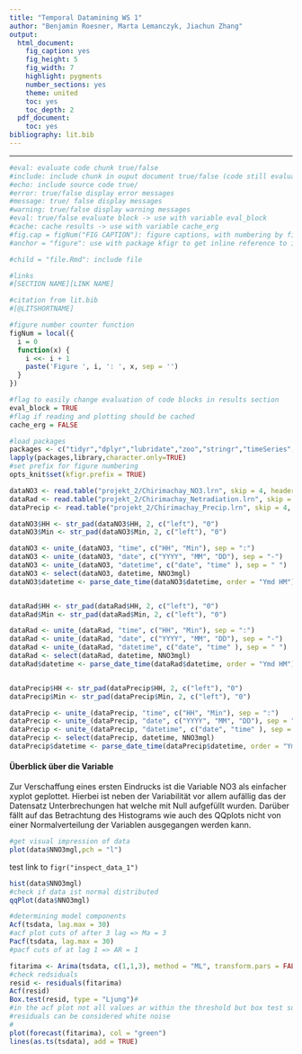 ```yaml
---
title: "Temporal Datamining WS 1"
author: "Benjamin Roesner, Marta Lemanczyk, Jiachun Zhang"
output:
  html_document:
    fig_caption: yes
    fig_height: 5
    fig_width: 7
    highlight: pygments
    number_sections: yes
    theme: united
    toc: yes
    toc_depth: 2
  pdf_document:
    toc: yes
bibliography: lit.bib
---
```

------

```r
#eval: evaluate code chunk true/false
#include: include chunk in ouput document true/false (code still evaluated and plots generated)
#echo: include source code true/
#error: true/false display error messages
#message: true/ false display messages
#warning: true/false display warning messages
#eval: true/false evaluate block -> use with variable eval_block
#cache: cache results -> use with variable cache_erg
#fig.cap = figNum("FIG CAPTION"): figure captions, with numbering by figNum function (see below)
#anchor = "figure": use with package kfigr to get inline reference to images with number by using function figr("NAME OF CHUNK WITH FIGURE")

#child = "file.Rmd": include file

#links
#[SECTION NAME][LINK NAME]

#citation from lit.bib
#[@LITSHORTNAME]

#figure number counter function
figNum = local({
  i = 0
  function(x) {
    i <<- i + 1
    paste('Figure ', i, ': ', x, sep = '')
  }
})

#flag to easily change evaluation of code blocks in results section
eval_block = TRUE
#flag if reading and plotting should be cached
cache_erg = FALSE

```

```r
#load packages
packages <- c("tidyr","dplyr","lubridate","zoo","stringr","timeSeries", "tseries", "car", "AdaptGauss", "forecast", "kfigr")
lapply(packages,library,character.only=TRUE)
#set prefix for figure numbering
opts_knit$set(kfigr.prefix = TRUE)

```


```r
dataNO3 <- read.table("projekt_2/Chirimachay_NO3.lrn", skip = 4, header = TRUE, fill = TRUE)
dataRad <- read.table("projekt_2/Chirimachay_Netradiation.lrn", skip = 4, header = TRUE, fill = TRUE)
dataPrecip <- read.table("projekt_2/Chirimachay_Precip.lrn", skip = 4, header = TRUE, fill = TRUE)

dataNO3$HH <- str_pad(dataNO3$HH, 2, c("left"), "0")
dataNO3$Min <- str_pad(dataNO3$Min, 2, c("left"), "0")

dataNO3 <- unite_(dataNO3, "time", c("HH", "Min"), sep = ":")
dataNO3 <- unite_(dataNO3, "date", c("YYYY", "MM", "DD"), sep = "-")
dataNO3 <- unite_(dataNO3, "datetime", c("date", "time" ), sep = " ")
dataNO3 <- select(dataNO3, datetime, NNO3mgl)
dataNO3$datetime <- parse_date_time(dataNO3$datetime, order = "Ymd HM")


dataRad$HH <- str_pad(dataRad$HH, 2, c("left"), "0")
dataRad$Min <- str_pad(dataRad$Min, 2, c("left"), "0")

dataRad <- unite_(dataRad, "time", c("HH", "Min"), sep = ":")
dataRad <- unite_(dataRad, "date", c("YYYY", "MM", "DD"), sep = "-")
dataRad <- unite_(dataRad, "datetime", c("date", "time" ), sep = " ")
dataRad <- select(dataRad, datetime, NNO3mgl)
dataRad$datetime <- parse_date_time(dataRad$datetime, order = "Ymd HM")


dataPrecip$HH <- str_pad(dataPrecip$HH, 2, c("left"), "0")
dataPrecip$Min <- str_pad(dataPrecip$Min, 2, c("left"), "0")

dataPrecip <- unite_(dataPrecip, "time", c("HH", "Min"), sep = ":")
dataPrecip <- unite_(dataPrecip, "date", c("YYYY", "MM", "DD"), sep = "-")
dataPrecip <- unite_(dataPrecip, "datetime", c("date", "time" ), sep = " ")
dataPrecip <- select(dataPrecip, datetime, NNO3mgl)
dataPrecip$datetime <- parse_date_time(dataPrecip$datetime, order = "Ymd HM")

```
#### Überblick über die Variable
Zur Verschaffung eines ersten Eindrucks ist die Variable NO3 als einfacher xyplot geplottet.
Hierbei ist neben der Variabilität vor allem aufällig das der Datensatz Unterbrechungen hat
welche mit Null aufgefüllt wurden.
Darüber fällt auf das Betrachtung des Histograms wie auch des QQplots nicht von einer
Normalverteilung der Variablen ausgegangen werden kann.

```r
#get visual impression of data
plot(data$NNO3mgl,pch = "l")
```

test link to `figr("inspect_data_1")`

```r
hist(data$NNO3mgl)
#check if data ist normal distributed
qqPlot(data$NNO3mgl)
```


```r
#determining model components
Acf(tsdata, lag.max = 30)
#acf plot cuts of after 3 lag => Ma = 3
Pacf(tsdata, lag.max = 30)
#pacf cuts of at lag 1 => AR = 1
```

```r
fitarima <- Arima(tsdata, c(1,1,3), method = "ML", transform.pars = FALSE)
#check redsiduals
resid <- residuals(fitarima)
Acf(resid)
Box.test(resid, type = "Ljung")#
#in the acf plot not all values ar within the threshold but box test suggests that
#residuals can be considered white noise
#
plot(forecast(fitarima), col = "green")
lines(as.ts(tsdata), add = TRUE)

```